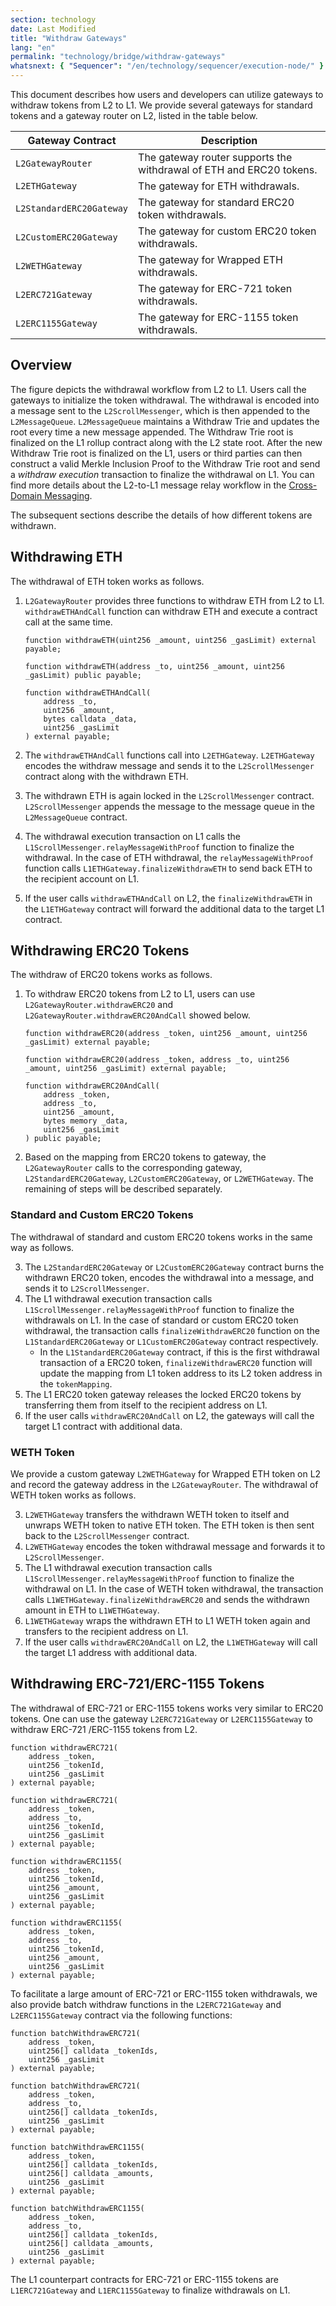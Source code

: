 ```yaml
---
section: technology
date: Last Modified
title: "Withdraw Gateways"
lang: "en"
permalink: "technology/bridge/withdraw-gateways"
whatsnext: { "Sequencer": "/en/technology/sequencer/execution-node/" }
---
```



This document describes how users and developers can utilize gateways to withdraw tokens from L2 to L1. We provide several gateways for standard tokens and a gateway router on L2, listed in the table below.

| Gateway Contract         | Description                                                         |
| ------------------------ | ------------------------------------------------------------------- |
| `L2GatewayRouter`        | The gateway router supports the withdrawal of ETH and ERC20 tokens. |
| `L2ETHGateway`           | The gateway for ETH withdrawals.                                    |
| `L2StandardERC20Gateway` | The gateway for standard ERC20 token withdrawals.                   |
| `L2CustomERC20Gateway`   | The gateway for custom ERC20 token withdrawals.                     |
| `L2WETHGateway`          | The gateway for Wrapped ETH withdrawals.                            |
| `L2ERC721Gateway`        | The gateway for ERC-721 token withdrawals.                          |
| `L2ERC1155Gateway`       | The gateway for ERC-1155 token withdrawals.                         |

## Overview

<ClickToZoom src={WithdrawWorkflow} alt="Withdraw Workflow" />

The figure depicts the withdrawal workflow from L2 to L1. Users call the gateways to initialize the token withdrawal. The withdrawal is encoded into a message sent to the `L2ScrollMessenger`, which is then appended to the `L2MessageQueue`. `L2MessageQueue` maintains a Withdraw Trie and updates the root every time a new message appended. The Withdraw Trie root is finalized on the L1 rollup contract along with the L2 state root. After the new Withdraw Trie root is finalized on the L1, users or third parties can then construct a valid Merkle Inclusion Proof to the Withdraw Trie root and send a _withdraw execution_ transaction to finalize the withdrawal on L1. You can find more details about the L2-to-L1 message relay workflow in the [Cross-Domain Messaging](/technology/bridge/cross-domain-messaging#sending-messages-from-l2-to-l1).

The subsequent sections describe the details of how different tokens are withdrawn.

## Withdrawing ETH

The withdrawal of ETH token works as follows.

1. `L2GatewayRouter` provides three functions to withdraw ETH from L2 to L1. `withdrawETHAndCall` function can withdraw ETH and execute a contract call at the same time.

    ```solidity
    function withdrawETH(uint256 _amount, uint256 _gasLimit) external payable;

    function withdrawETH(address _to, uint256 _amount, uint256 _gasLimit) public payable;

    function withdrawETHAndCall(
        address _to,
        uint256 _amount,
        bytes calldata _data,
        uint256 _gasLimit
    ) external payable;
    ```

2. The `withdrawETHAndCall` functions call into `L2ETHGateway`. `L2ETHGateway` encodes the withdraw message and sends it to the `L2ScrollMessenger` contract along with the withdrawn ETH.
3. The withdrawn ETH is again locked in the `L2ScrollMessenger` contract. `L2ScrollMessenger` appends the message to the message queue in the `L2MessageQueue` contract.
4. The withdrawal execution transaction on L1 calls the `L1ScrollMessenger.relayMessageWithProof` function to finalize the withdrawal. In the case of ETH withdrawal, the `relayMessageWithProof` function calls `L1ETHGateway.finalizeWithdrawETH` to send back ETH to the recipient account on L1.
5. If the user calls `withdrawETHAndCall` on L2, the `finalizeWithdrawETH` in the `L1ETHGateway` contract will forward the additional data to the target L1 contract.

## Withdrawing ERC20 Tokens

The withdraw of ERC20 tokens works as follows.

1. To withdraw ERC20 tokens from L2 to L1, users can use `L2GatewayRouter.withdrawERC20` and `L2GatewayRouter.withdrawERC20AndCall` showed below.

    ```solidity
    function withdrawERC20(address _token, uint256 _amount, uint256 _gasLimit) external payable;

    function withdrawERC20(address _token, address _to, uint256 _amount, uint256 _gasLimit) external payable;

    function withdrawERC20AndCall(
        address _token,
        address _to,
        uint256 _amount,
        bytes memory _data,
        uint256 _gasLimit
    ) public payable;
    ```

2. Based on the mapping from ERC20 tokens to gateway, the `L2GatewayRouter` calls to the corresponding gateway, `L2StandardERC20Gateway`, `L2CustomERC20Gateway`, or `L2WETHGateway`. The remaining of steps will be described separately.

### Standard and Custom ERC20 Tokens

The withdrawal of standard and custom ERC20 tokens works in the same way as follows.

3. The `L2StandardERC20Gateway` or `L2CustomERC20Gateway` contract burns the withdrawn ERC20 token, encodes the withdrawal into a message, and sends it to `L2ScrollMessenger`.
4. The L1 withdrawal execution transaction calls `L1ScrollMessenger.relayMessageWithProof` function to finalize the withdrawals on L1. In the case of standard or custom ERC20 token withdrawal, the transaction calls `finalizeWithdrawERC20` function on the `L1StandardERC20Gateway` or `L1CustomERC20Gateway` contract respectively.
   - In the `L1StandardERC20Gateway` contract, if this is the first withdrawal transaction of a ERC20 token, `finalizeWithdrawERC20` function will update the mapping from L1 token address to its L2 token address in the `tokenMapping`.
5. The L1 ERC20 token gateway releases the locked ERC20 tokens by transferring them from itself to the recipient address on L1.
6. If the user calls `withdrawERC20AndCall` on L2, the gateways will call the target L1 contract with additional data.

### WETH Token

We provide a custom gateway `L2WETHGateway` for Wrapped ETH token on L2 and record the gateway address in the `L2GatewayRouter`. The withdrawal of WETH token works as follows.

3. `L2WETHGateway` transfers the withdrawn WETH token to itself and unwraps WETH token to native ETH token. The ETH token is then sent back to the `L2ScrollMessenger` contract.
4. `L2WETHGateway` encodes the token withdrawal message and forwards it to `L2ScrollMessenger`.
5. The L1 withdrawal execution transaction calls `L1ScrollMessenger.relayMessageWithProof` function to finalize the withdrawal on L1. In the case of WETH token withdrawal, the transaction calls `L1WETHGateway.finalizeWithdrawERC20` and sends the withdrawn amount in ETH to `L1WETHGateway`.
6. `L1WETHGateway` wraps the withdrawn ETH to L1 WETH token again and transfers to the recipient address on L1.
7. If the user calls `withdrawERC20AndCall` on L2, the `L1WETHGateway` will call the target L1 address with additional data.

## Withdrawing ERC-721/ERC-1155 Tokens

The withdrawal of ERC-721 or ERC-1155 tokens works very similar to ERC20 tokens. One can use the gateway `L2ERC721Gateway` or `L2ERC1155Gateway` to withdraw ERC-721 /ERC-1155 tokens from L2.

```solidity
function withdrawERC721(
    address _token,
    uint256 _tokenId,
    uint256 _gasLimit
) external payable;

function withdrawERC721(
    address _token,
    address _to,
    uint256 _tokenId,
    uint256 _gasLimit
) external payable;

function withdrawERC1155(
    address _token,
    uint256 _tokenId,
    uint256 _amount,
    uint256 _gasLimit
) external payable;

function withdrawERC1155(
    address _token,
    address _to,
    uint256 _tokenId,
    uint256 _amount,
    uint256 _gasLimit
) external payable;
```

To facilitate a large amount of ERC-721 or ERC-1155 token withdrawals, we also provide batch withdraw functions in the `L2ERC721Gateway` and `L2ERC1155Gateway` contract via the following functions:

```solidity
function batchWithdrawERC721(
    address _token,
    uint256[] calldata _tokenIds,
    uint256 _gasLimit
) external payable;

function batchWithdrawERC721(
    address _token,
    address _to,
    uint256[] calldata _tokenIds,
    uint256 _gasLimit
) external payable;

function batchWithdrawERC1155(
    address _token,
    uint256[] calldata _tokenIds,
    uint256[] calldata _amounts,
    uint256 _gasLimit
) external payable;

function batchWithdrawERC1155(
    address _token,
    address _to,
    uint256[] calldata _tokenIds,
    uint256[] calldata _amounts,
    uint256 _gasLimit
) external payable;
```

The L1 counterpart contracts for ERC-721 or ERC-1155 tokens are `L1ERC721Gateway` and `L1ERC1155Gateway` to finalize withdrawals on L1.
